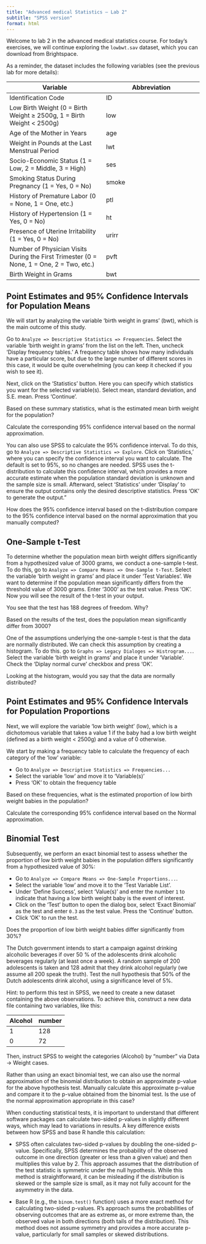 ```yaml
---
title: "Advanced medical Statistics – Lab 2"
subtitle: "SPSS version"
format: html
---
```


Welcome to lab 2 in the advanced medical statistics course. For today’s exercises, we will continue exploring the `lowbwt.sav` dataset, which you can download from Brightspace. 

As a reminder, the dataset includes the following variables (see the previous lab for more details):

| Variable | Abbreviation |
| --- | --- |
| Identification Code | ID |
| Low Birth Weight (0 = Birth Weight ≥ 2500g, 1 = Birth Weight < 2500g) | low |
| Age of the Mother in Years | age |
| Weight in Pounds at the Last Menstrual Period | lwt |
| Socio-Economic Status (1 = Low, 2 = Middle, 3 = High) | ses |
| Smoking Status During Pregnancy (1 = Yes, 0 = No) | smoke |
| History of Premature Labor (0 = None, 1 = One, etc.) | ptl |
| History of Hypertension (1 = Yes, 0 = No) | ht |
| Presence of Uterine Irritability (1 = Yes, 0 = No) | urirr |
| Number of Physician Visits During the First Trimester (0 = None, 1 = One, 2 = Two, etc.) | pvft |
| Birth Weight in Grams | bwt |

## Point Estimates and 95% Confidence Intervals for Population Means

We will start by analyzing the variable 'birth weight in grams' (bwt), which is the main outcome of this study.

Go to `Analyze => Descriptive Statistics => Frequencies`. Select the variable 'birth weight in grams' from the list on the left. Then, uncheck 'Display frequency tables.' A frequency table shows how many individuals have a particular score, but due to the large number of different scores in this case, it would be quite overwhelming (you can keep it checked if you wish to see it).

Next, click on the 'Statistics' button. Here you can specify which statistics you want for the selected variable(s). Select mean, standard deviation, and S.E. mean. Press 'Continue'.

::: {.callout-important icon=false title="Question 1"}
Based on these summary statistics, what is the estimated mean birth weight for the population?
:::

::: {.callout-important icon=false title="Question 2"}
Calculate the corresponding 95% confidence interval based on the normal approximation.
:::

You can also use SPSS to calculate the 95% confidence interval. To do this, go to `Analyze => Descriptive Statistics => Explore`. Click on 'Statistics,' where you can specify the confidence interval you want to calculate. The default is set to 95%, so no changes are needed. SPSS uses the t-distribution to calculate this confidence interval, which provides a more accurate estimate when the population standard deviation is unknown and the sample size is small. Afterward, select 'Statistics' under 'Display' to ensure the output contains only the desired descriptive statistics. Press 'OK' to generate the output."

::: {.callout-important icon=false title="Question 3"}
How does the 95% confidence interval based on the t-distribution compare to the 95% confidence interval based on the normal approximation that you manually computed?
:::

## One-Sample t-Test

To determine whether the population mean birth weight differs significantly from a hypothesized value of 3000 grams, we conduct a one-sample t-test. To do this, go to `Analyze => Compare Means => One-Sample t-Test`. Select the variable 'birth weight in grams' and place it under 'Test Variables'. We want to determine if the population mean significantly differs from the threshold value of 3000 grams. Enter '3000' as the test value. Press 'OK'. Now you will see the result of the t-test in your output.

::: {.callout-important icon=false title="Question 4"}
You see that the test has 188 degrees of freedom. Why?
:::

::: {.callout-important icon=false title="Question 5"}
Based on the results of the test, does the population mean significantly differ from 3000?
:::

One of the assumptions underlying the one-sample t-test is that the data are normally distributed. We can check this assumption by creating a histogram. To do this. go to `Graphs => Legacy Dialoges => Histrogram...`. Select the variable 'birth weight in grams' and place it under 'Variable'. Check the 'Diplay normal curve' checkbox and press 'OK'. 

::: {.callout-important icon=false title="Question 6"}
Looking at the histogram, would you say that the data are normally distributed?
:::

## Point Estimates and 95% Confidence Intervals for Population Proportions

Next, we will explore the variable 'low birth weight' (low), which is a dichotomous variable that takes a value 1 if the baby had a low birth weight (defined as a birth weight < 2500g) and a value of 0 otherwise.

We start by making a frequency table to calculate the frequency of each category of the 'low' variable:

- Go to `Analyze => Descriptive Statistics => Frequencies...`
- Select the variable 'low' and move it to 'Variable(s)'
- Press 'OK' to obtain the frequency table

::: {.callout-important icon=false title="Question 7"}
Based on these frequencies, what is the estimated proportion of low birth weight babies in the population?
:::

::: {.callout-important icon=false title="Question 8"}
Calculate the corresponding 95% confidence interval based on the Normal approximation.
:::

## Binomial Test

Subsequently, we perform an exact binomial test to assess whether the proportion of low birth weight babies in the population differs significantly from a hypothesized value of 30%:

- Go to `Analyze => Compare Means => One-Sample Proportions...`.
- Select the variable 'low' and move it to the 'Test Variable List'.
- Under 'Define Success', select 'Value(s)' and enter the number `1` to indicate that having a low birth weight baby is the event of interest.
- Click on the 'Test' button to open the dialog box, select 'Exact Binomial' as the test and enter `0.3` as the test value. Press the 'Continue' button.
- Click 'OK' to run the test.

::: {.callout-important icon=false title="Question 9"}
Does the proportion of low birth weight babies differ significantly from 30%?
:::

::: {.callout-important icon=false title="Question 10"}
The Dutch government intends to start a campaign against drinking alcoholic beverages if over 50 % of the adolescents drink alcoholic beverages regularly (at least once a week). A random sample of 200 adolescents is taken and 128 admit that they drink alcohol regularly (we assume all 200 speak the truth). Test the null hypothesis that 50% of the Dutch adolescents drink alcohol, using a significance level of 5%.

Hint: to perform this test in SPSS, we need to create a new dataset containing the above observations. To achieve this, construct a new data file containing two variables, like this:

| Alcohol | number |
| --- | --- |
| 1	| 128 |
| 0 |	72 |

Then, instruct SPSS to weight the categories (Alcohol) by “number” via Data → Weight cases.
:::

::: {.callout-important icon=false title="Question 11"}
Rather than using an exact binomial test, we can also use the normal approximation of the binomial distribution to obtain an approximate p-value for the above hypothesis test. Manually calculate this approximate p-value and compare it to the p-value obtained from the binomial test. Is the use of the normal approximation appropriate in this case?
:::

::: {.callout-note icon=true title="Differences in Two-Sided P-Value Calculation Between SPSS and R"}
When conducting statistical tests, it is important to understand that different software packages can calculate two-sided p-values in slightly different ways, which may lead to variations in results. A key difference exists between how SPSS and base R handle this calculation:

* SPSS often calculates two-sided p-values by doubling the one-sided p-value. Specifically, SPSS determines the probability of the observed outcome in one direction (greater or less than a given value) and then multiplies this value by 2. This approach assumes that the distribution of the test statistic is symmetric under the null hypothesis. While this method is straightforward, it can be misleading if the distribution is skewed or the sample size is small, as it may not fully account for the asymmetry in the data.

* Base R (e.g., the `binom.test()` function) uses a more exact method for calculating two-sided p-values. R’s approach sums the probabilities of observing outcomes that are as extreme as, or more extreme than, the observed value in both directions (both tails of the distribution). This method does not assume symmetry and provides a more accurate p-value, particularly for small samples or skewed distributions.
:::
